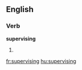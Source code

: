 
==English==

===Verb===
'''supervising'''

# {{present participle of|supervise}}

[[fr:supervising]]
[[hu:supervising]]